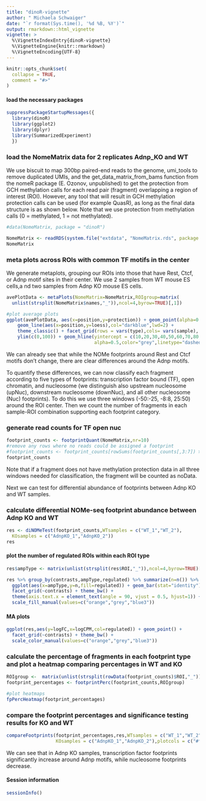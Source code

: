 ```yaml
---
title: "dinoR-vignette"
author: " Michaela Schwaiger"
date: "`r format(Sys.time(), '%d %B, %Y')`"
output: rmarkdown::html_vignette
vignette: >
  %\VignetteIndexEntry{dinoR-vignette}
  %\VignetteEngine{knitr::rmarkdown}
  %\VignetteEncoding{UTF-8}
---
```


```r
knitr::opts_chunk$set(
  collapse = TRUE,
  comment = "#>"
)
```

#### load the necessary packages

```r
suppressPackageStartupMessages({
  library(dinoR)
  library(ggplot2)
  library(dplyr)
  library(SummarizedExperiment)
  })
```

### load the NomeMatrix data for 2 replicates Adnp_KO and WT

We use biscuit to map 300bp paired-end reads to the genome, umi_tools to remove duplicated UMIs, and the get_data_matrix_from_bams function from the nomeR package (E. Ozonov, unpublished) to get the protection from GCH methylation calls for each read pair (fragment) overlapping a region of interest (ROI). However, any tool that will result in GCH methylation protection calls can be used (for example QuasR), as long as the final data structure is as shown below. Note that we use protection from methylation calls (0 = methylated, 1 = not methylated). 

```r
#data(NomeMatrix, package = "dinoR")

NomeMatrix <- readRDS(system.file("extdata", "NomeMatrix.rds", package = "dinoR"))
NomeMatrix
```

### meta plots across ROIs with common TF motifs in the center

We generate metaplots, grouping our ROIs into those that have  Rest, Ctcf, or Adnp motif sites in their center.
We use 2 samples from WT mouse ES cells,a nd two samples from Adnp KO mouse ES cells.

```r
avePlotData <- metaPlots(NomeMatrix=NomeMatrix,ROIgroup=matrix(
  unlist(strsplit(NomeMatrix$names,"_")),ncol=4,byrow=TRUE)[,1])

#plot average plots
ggplot(avePlotData, aes(x=position,y=protection)) + geom_point(alpha=0.5) + 
    geom_line(aes(x=position,y=loess),col="darkblue",lwd=2) + 
    theme_classic() + facet_grid(rows = vars(type),cols= vars(sample), scales = "free") +
    ylim(c(0,100)) + geom_hline(yintercept = c(10,20,30,40,50,60,70,80,90),
                                alpha=0.5,color="grey",linetype="dashed")
```

We can already see that while the NOMe footprints around Rest and Ctcf motifs don't change, there are clear differences around the Adnp motifs.

To quantify these differences, we can now classify each fragment according to five types of footprints: transcription factor bound (TF), open chromatin, and nucleosome (we distinguish also upstream nucleosome (upNuc), downstream nucleosome (downNuc), and all other nucleosome (Nuc) footprints). To do this we use three windows (-50:-25, -8:8, 25:50) around the ROI center. Then we count the number of fragments in each sample-ROI combination supporting each footprint category. 

### generate read counts for TF open nuc 

```r
footprint_counts <- footprintQuant(NomeMatrix,nr=10)
#remove any rows where no reads could be assigned a footprint
#footprint_counts <- footprint_counts[rowSums(footprint_counts[,3:7]) > 0,]
footprint_counts
```

Note that if a fragment does not have methylation protection data in all three windows needed for classification, the fragment will be counted as noData. 

Next we can test for differential abundance of footprints between Adnp KO and WT samples.

### calculate differential NOMe-seq footprint abundance between Adnp KO and WT 

```r
res <- diNOMeTest(footprint_counts,WTsamples = c("WT_1","WT_2"),
  KOsamples = c("AdnpKO_1","AdnpKO_2"))
res
```
#### plot the number of regulated ROIs within each ROI type

```r
res$ampType <- matrix(unlist(strsplit(res$ROI,"_")),ncol=4,byrow=TRUE)[,1]

res %>% group_by(contrasts,ampType,regulated) %>% summarize(n=n()) %>% 
  ggplot(aes(x=ampType,y=n,fill=regulated)) + geom_bar(stat="identity") + 
  facet_grid(~contrasts) + theme_bw() + 
  theme(axis.text.x = element_text(angle = 90, vjust = 0.5, hjust=1)) + 
  scale_fill_manual(values=c("orange","grey","blue3"))
```


#### MA plots

```r
ggplot(res,aes(y=logFC,x=logCPM,col=regulated)) + geom_point() + 
  facet_grid(~contrasts) + theme_bw() + 
  scale_color_manual(values=c("orange","grey","blue3"))
```

### calculate the percentage of fragments in each footprint type and plot a heatmap comparing percentages in WT and KO

```r
ROIgroup <-  matrix(unlist(strsplit(rowData(footprint_counts)$ROI,"_")),ncol=4,byrow=TRUE)[,1]
footprint_percentages <- footprintPerc(footprint_counts,ROIgroup)

#plot heatmaps 
fpPercHeatmap(footprint_percentages)
```

### compare the footprint percentages and significance testing results for KO and WT 

```r

compareFootprints(footprint_percentages,res,WTsamples = c("WT_1","WT_2"),
                  KOsamples = c("AdnpKO_1","AdnpKO_2"),plotcols = c("#f03b20", "#a8ddb5", "#bdbdbd"))

```

We can see that in Adnp KO samples, transcription factor footprints significantly increase around Adnp motifs, while nucleosome footprints decrease. 

#### Session information

```r
sessionInfo()
```

